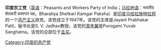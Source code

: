 '''印度农工党'''（[[英语|英语]]：Peasants and Workers Party of India；[[马拉地语|马拉地语]]：भारतीय शेतकरी कामगार पक्ष，Bharatiya Shetkari Kamgar Paksha）是[[印度|印度]][[马哈拉施特拉邦|马哈拉施特拉邦]]的一个[[共产主义|共产主义]]政党。该党成立于1947年。该党的主席是Jayant Prabhakar Patil，秘书长是S. V. Jadhav教授。该党的[[青年翼|青年翼]]是Purogami Yuvak Sanghatna。该党的总部位于[[孟买|孟买]]。

[[Category:印度的共产党|Category:印度的共产党]]